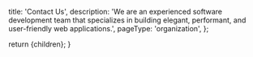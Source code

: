 
  title: 'Contact Us',
  description:
    'We are an experienced software development team that specializes in building elegant, performant, and user-friendly web applications.',
  pageType: 'organization',
};

<Island>
  <ContactUs />
</Island>

  return <PageLayout>{children}</PageLayout>;
}
